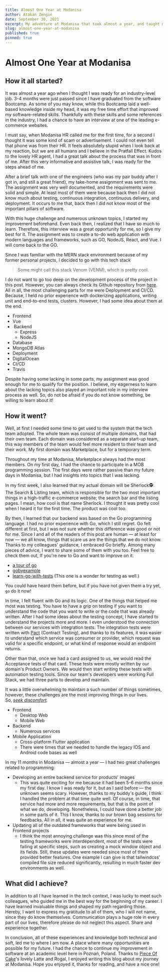 ```yaml
---
title: Almost One Year at Modanisa
author: Atakan Zengin
date: September 30, 2021
excerpt: My adventure at Modanisa that took almost a year, and taught me well.
slug: almost-one-year-at-modanisa
published: true
pinned: true
---
```


# Almost One Year at Modanisa

## How it all started?

It was almost a year ago when I thought I was ready for an industry-level job. 3-4 months were just passed since I have graduated from the software Bootcamp. As some of you may know, while this Bootcamp laid a well-based knowledge inside my head, it was my free time effort that improved my software-related skills. Thankfully with these skills and some references in the industry, I had a chance to have an interview at one of the leading e-commerce websites.

I must say, when Modanisa HR called me for the first time, for a second I thought it was some kind of scam or advertisement. I could not even tell that phone was from their HR. It feels absolutely stupid when I look back at my reaction, but we are all humans and I believe in the Pratfall Effect. Kudos to the lovely HR agent, I had a great talk about the process that was in front of me. After this very informative and assistive talk, I was ready for the steps ahead of me.

After a brief talk with one of the engineers (who was my pair buddy after I got in, and still a great friend), my take-home assignment was sent to me. The assignment was very well documented, and the requirements were solid and simple. At least most of them were because back then I did not know much about testing, continuous integration, continuous delivery, and deployment. It occurs to me that, back then I did not know most of the important pillars of software.

With this huge challenge and numerous unknown topics, I started my improvement beforehand. Even back then, I realized that I have so much to learn. Therefore, this interview was a great opportunity for me, so I give my best for it. The assignment was to create a to-do web application with modern languages and frameworks, such as GO, NodeJS, React, and Vue. I will come back to the GO.

Since I was familiar with the MERN stack environment because of my former personal projects, I decided to go with this tech stack

> Some might call this stack Venom (VENM), which is pretty cool.

I do not want to go too deep on the development process of the project in this post. However, you can always check its Github repository from [here](https://github.com/atakanzen/ModaNisaChallenge). All in all, the most challenging parts for me were Deployment and CI/CD. Because, I held no prior experience with dockerizing applications, writing unit and end-to-end tests, clusters. However, I had some idea about them at the end.

- Frontend
- Vue
- ️ Backend
  - Express
  - NodeJS
- Database
- MongoDB Atlas
- Deployment
- DigitalOcean
- CI/CD
- Travis

Despite having some lacking in some parts, my assignment was good enough for me to qualify for the position. I believe, my eagerness to learn about the lacking topics also played an important role in my interview process as well. So, do not be afraid if you do not know something, be willing to learn about it!

## How it went?

Well, at first I needed some time to get used to the system that the tech team adopted. The whole team was consist of multiple domains, that had their own team. Each domain was considered as a separate start-up team, this way members of the team would feel more resident to their team and their work. My first domain was Marketplace, but for a temporary term.

Throughout my time at Modanisa, Marketplace always had the most members. On my first day, I had the chance to participate in a MOB programming session. The first days were rather passive than my future days in Modanisa, but I had insights into topics that I was lacking.

In my first week, I also learned that my actual domain will be Sherlock🕵️. The Search & Listing team, which is responsible for the two most important things in a high-traffic e-commerce website; the search bar and the listing pages. I mean, how cool is that name Sherlock. I thought it was pretty cool when I heard it for the first time. The product was cool too.

By then, I learned that our backend was based on the Go programming language. I had no prior experience with Go, which I still regret. Go felt different at first, but I was not sure whether this difference was good or not for me. Since I and all of the readers of this post are human — at least for now — we all know, things that scare us are the things that we do not know. Thanks to my colleagues' guidance, I embraced Go briefly. Among many pieces of advice, I want to share some of them with you too. Feel free to check them out, If you're new to Go and want to improve on it.

- [a tour of go](https://tour.golang.org/welcome/1)
- [gobyexample](https://gobyexample.com/)
- [learn-go-with-tests](https://quii.gitbook.io/learn-go-with-tests/) (This one is a wonder for testing as well.)

You could have heard them before, but if you have not given them a try yet, `go` do it now!

In time, I felt fluent with Go and its logic. One of the things that helped me most was testing. You have to have a grip on testing if you want to understand the code that you want to write or the code that was already written. After I had some ideas about the testing concept, I have started to understand the projects more and more. I even understood the connection between our services with integration tests. The integration tests were written with [Pact](https://docs.pact.io/) (Contract Testing), and thanks to its features, it was easier to understand which service was consumer or provider, which request was valid for a specific endpoint, or what kind of response would an endpoint returns.

Other than that, once we had a card assigned to us, we would read the Acceptance tests of that card. These tests were mostly written by our domain's Product Owners. We would then start writing these tests with automation testing tools. Since our team's developers were working Full Stack, we had three parts to develop and maintain.

It was a little overwhelming to maintain a such number of things sometimes, however, these challenges are the most improving things in our lives. So, *[seek discomfort](https://www.google.com/search?q=seek+discomfort).*

- Frontend
  - Desktop Web
  - Mobile Web
- Backend
  - Numerous services
- Mobile Application
  - Cross-platform Flutter application
  - There were times that we needed to handle the legacy IOS and Android code bases as well

In my 11 months in Modanisa — almost a year — I had two great challenges related to programming:

- Developing an entire backend service for products' images
  - This was quite exciting for me because it had been 5-6 months since my first day. I know I was ready for it, but as I said before — the unknown seems scary. However, thanks to my buddy's guide, I think I handled the problem at that time quite well. Of course, in time, that service had more and more requirements, but that is the point of what we do, developing. Nonetheless, I could have done a better job in some parts of it. This I know, thanks to our brown bag sessions for feedbacks. All in all, it was quite an experience for me.
- Updating all of the outdated frameworks that were being used in Frontend projects
  - I think the most annoying challenge was this since most of the testing frameworks were interdependent, most of the tests were failing at specific steps, such as creating a mock window object and its fields. Still, these updates were needed since most of them provided better features. One example I can give is that tailwindcss' compiled file size reduced significantly, resulting in much faster dev environments as well.

## What did I achieve?

In addition to all I have learned in the tech context, I was lucky to meet such colleagues, who guided me in the best way for the beginning of my career. I have learned invaluable things and shaped my path regarding those. Hereby, I want to express my gratitude to all of them, who I will not name, since they do know themselves. Communication plays a huge role in every part of our lives, therefore please do not neglect this aspect. Share and experience together.

In conclusion, all of these experiences and knowledge both technical and soft, led me to where I am now. A place where many opportunities are possible for my future. I had the chance to continue my improvement in software at an academic level here in Poznań, Poland. Thanks to [Piece Of Cake](https://www.facebook.com/coffeeshoppoznan/)'s lovely Latte and Rogal, I enjoyed writing this blog about my journey at Modanisa. Hope you enjoyed it, thanks for reading, and have a nice one!
